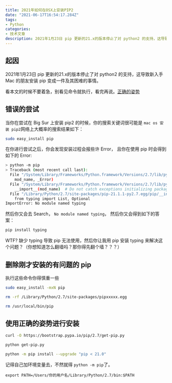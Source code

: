 ```yaml
---
title: 2021年如何在OSX上安装PIP2
date: "2021-06-17T16:54:17.284Z"
tags:
- Python
categories:
- 技术文章
description: 2021年1月23日 pip 更新的21.x的版本停止了对 python2 的支持，这导致新入手 Mac 的朋友安装 pip 变成一件及其困难的事情。
---
```


## 起因

2021年1月23日 pip 更新的21.x的版本停止了对 python2 的支持，这导致新入手 Mac 的朋友安装 pip 变成一件及其困难的事情。

看本文的时候不要着急，别看见命令就执行，看完再说。[正确的姿势](#使用正确的姿势进行安装)

## 错误的尝试

当你在尝试在 Big Sur 上安装 pip2 的时候，你的搜索关键词很可能是 `mac os 安装 pip2`网络上大概率的搜索结果如下：

```bash
sudo easy_install pip
```

在你进行尝试之后，你会发现安装过程会报些许 Error， 且你在使用 pip 时会得到如下的 Error:

```bash
> python -m pip
> Traceback (most recent call last):
  File "/System/Library/Frameworks/Python.framework/Versions/2.7/lib/python2.7/runpy.py", line 163, in _run_module_as_main
    mod_name, _Error)
  File "/System/Library/Frameworks/Python.framework/Versions/2.7/lib/python2.7/runpy.py", line 111, in _get_module_details
    __import__(mod_name)  # Do not catch exceptions initializing package
  File "/Library/Python/2.7/site-packages/pip-21.1.1-py2.7.egg/pip/__init__.py", line 1, in <module>
    from typing import List, Optional
ImportError: No module named typing
```

然后你又会去 Search， `No module named typing`， 然后你又会得到如下的答案：

```bash
pip install typing
```

WTF? 缺少 typing 导致 pip 无法使用，然后你让我用 pip 安装 typing 来解决这个问题？（你想知道怎么翻墙吗？那你得先翻个墙？？？）

## 删除刚才安装的有问题的 pip

执行这些命令你得慎重一些

```bash
sudo easy_install -mxN pip

rm -rf /Library/Python/2.7/site-packages/pipxxxxx.egg

rm /usr/local/bin/pip
```

## 使用正确的姿势进行安装

```bash
curl -O https://bootstrap.pypa.io/pip/2.7/get-pip.py

python get-pip.py

python -m pip install --upgrade "pip < 21.0"
```

记得自己加环境变量去，不然就得 `python -m pip`了。

`export PATH=/Users/你的用户名/Library/Python/2.7/bin:$PATH`
